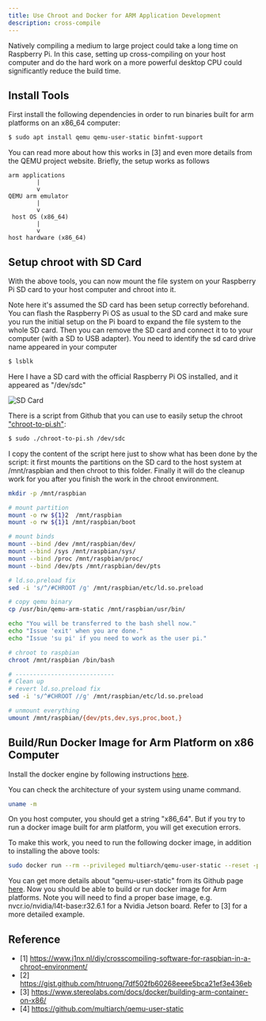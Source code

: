 ```yaml
---
title: Use Chroot and Docker for ARM Application Development
description: cross-compile
---
```


Natively compiling a medium to large project could take a long time on Raspberry Pi. In this case, setting up cross-compiling on your host computer and do the hard work on a more powerful desktop CPU could significantly reduce the build time.

## Install Tools

First install the following dependencies in order to run binaries built for arm platforms on an x86_64 computer:

```bash
$ sudo apt install qemu qemu-user-static binfmt-support
```

You can read more about how this works in [3] and even more details from the QEMU project website. Briefly, the setup works as follows

```
arm applications
        |
        v
QEMU arm emulator 
        |
        v
 host OS (x86_64) 
        |
        v
host hardware (x86_64) 
```

## Setup chroot with SD Card

With the above tools, you can now mount the file system on your Raspberry Pi SD card to your host computer and chroot into it. 

Note here it's assumed the SD card has been setup correctly beforehand. You can flash the Raspberry Pi OS as usual to the SD card and make sure you run the initial setup on the Pi board to expand the file system to the whole SD card. Then you can remove the SD card and connect it to to your computer (with a SD to USB adapter). You need to identify the sd card drive name appeared in your computer

```bash
$ lsblk
```

Here I have a SD card with the official Raspberry Pi OS installed, and it appeared as "/dev/sdc"

![SD Card](../../../images/linux/rpi/chroot-sd-card.png)

There is a script from Github that you can use to easily setup the chroot ["chroot-to-pi.sh"](https://gist.github.com/htruong/7df502fb60268eeee5bca21ef3e436eb):

```bash
$ sudo ./chroot-to-pi.sh /dev/sdc
```

I copy the content of the script here just to show what has been done by the script: it first mounts the partitions on the SD card to the host system at /mnt/raspbian and then chroot to this folder. Finally it will do the cleanup work for you after you finish the work in the chroot environment.

```bash
mkdir -p /mnt/raspbian

# mount partition
mount -o rw ${1}2  /mnt/raspbian
mount -o rw ${1}1 /mnt/raspbian/boot

# mount binds
mount --bind /dev /mnt/raspbian/dev/
mount --bind /sys /mnt/raspbian/sys/
mount --bind /proc /mnt/raspbian/proc/
mount --bind /dev/pts /mnt/raspbian/dev/pts

# ld.so.preload fix
sed -i 's/^/#CHROOT /g' /mnt/raspbian/etc/ld.so.preload

# copy qemu binary
cp /usr/bin/qemu-arm-static /mnt/raspbian/usr/bin/

echo "You will be transferred to the bash shell now."
echo "Issue 'exit' when you are done."
echo "Issue 'su pi' if you need to work as the user pi."

# chroot to raspbian
chroot /mnt/raspbian /bin/bash

# ----------------------------
# Clean up
# revert ld.so.preload fix
sed -i 's/^#CHROOT //g' /mnt/raspbian/etc/ld.so.preload

# unmount everything
umount /mnt/raspbian/{dev/pts,dev,sys,proc,boot,}
```

## Build/Run Docker Image for Arm Platform on x86 Computer

Install the docker engine by following instructions [here](https://docs.docker.com/engine/install/ubuntu/).

You can check the architecture of your system using uname command. 

```bash
uname -m
```
On you host computer, you should get a string "x86_64". But if you try to run a docker image built for arm platform, you will get execution errors. 

To make this work, you need to run the following docker image, in addition to installing the above tools:

```bash
sudo docker run --rm --privileged multiarch/qemu-user-static --reset -p yes
```

You can get more details about "qemu-user-static" from its Github page [here](https://github.com/multiarch/qemu-user-static). Now you should be able to build or run docker image for Arm platforms. Note you will need to find a proper base image, e.g. nvcr.io/nvidia/l4t-base:r32.6.1 for a Nvidia Jetson board. Refer to [3] for a more detailed example. 

## Reference

* [1] https://www.j1nx.nl/diy/crosscompiling-software-for-raspbian-in-a-chroot-environment/
* [2] https://gist.github.com/htruong/7df502fb60268eeee5bca21ef3e436eb
* [3] https://www.stereolabs.com/docs/docker/building-arm-container-on-x86/
* [4] https://github.com/multiarch/qemu-user-static
